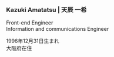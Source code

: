 
### Kazuki Amatatsu | 天辰 一希

Front-end Engineer  
Information and communications Engineer

1996年12月31日生まれ  
大阪府在住

